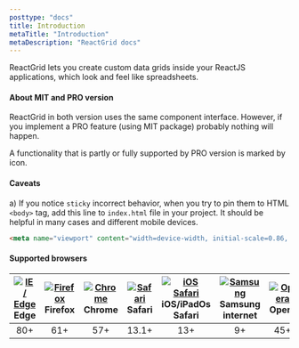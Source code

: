 ```yaml
---
posttype: "docs"
title: Introduction
metaTitle: "Introduction"
metaDescription: "ReactGrid docs"
---
```


ReactGrid lets you create custom data grids inside your ReactJS applications, which look and feel like spreadsheets.

#### About MIT and PRO version

ReactGrid in both version uses the same component interface. However, if you implement a PRO feature (using MIT package) 
probably nothing will happen. 

A functionality that is partly or fully supported by PRO version is marked by <i class="fas fa-rocket fa-lg"></i> icon.

#### Caveats
a) If you notice `sticky` incorrect behavior, when you try to pin them to HTML `<body>` tag, add this line to `index.html` file in your project.
It should be helpful in many cases and different mobile devices.

```html
<meta name="viewport" content="width=device-width, initial-scale=0.86, maximum-scale=5.0, minimum-scale=0.86">
```

#### Supported browsers

| [<img src="https://raw.githubusercontent.com/alrra/browser-logos/master/src/edge/edge_48x48.png" alt="IE / Edge"  />](http://godban.github.io/browsers-support-badges/) Edge | [<img src="https://raw.githubusercontent.com/alrra/browser-logos/master/src/firefox/firefox_48x48.png" alt="Firefox"  />](http://godban.github.io/browsers-support-badges/) Firefox | [<img src="https://raw.githubusercontent.com/alrra/browser-logos/master/src/chrome/chrome_48x48.png" alt="Chrome"  />](http://godban.github.io/browsers-support-badges/) Chrome | [<img src="https://raw.githubusercontent.com/alrra/browser-logos/master/src/safari/safari_48x48.png" alt="Safari" />](http://godban.github.io/browsers-support-badges/) Safari | [<img src="https://raw.githubusercontent.com/alrra/browser-logos/master/src/safari-ios/safari-ios_48x48.png" alt="iOS Safari" />](http://godban.github.io/browsers-support-badges/) iOS/iPadOs Safari | [<img src="https://raw.githubusercontent.com/alrra/browser-logos/master/src/samsung-internet/samsung-internet_48x48.png" alt="Samsung"/>](http://godban.github.io/browsers-support-badges/) Samsung internet | [<img src="https://raw.githubusercontent.com/alrra/browser-logos/master/src/opera/opera_48x48.png" alt="Opera" />](http://godban.github.io/browsers-support-badges/) Opera |
| :-: | :-: | :-: | :-: | :-: | :-: | :-:|
| 80+ | 61+ | 57+ | 13.1+ | 13+ | 9+ | 45+ |
